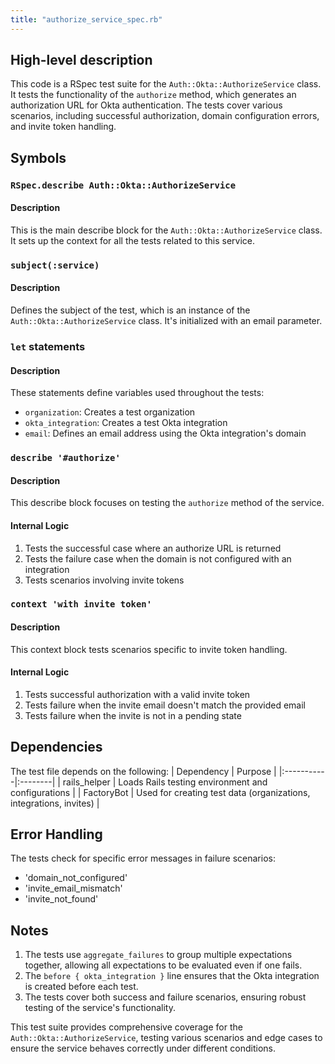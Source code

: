 ```yaml
---
title: "authorize_service_spec.rb"
---
```


## High-level description
This code is a RSpec test suite for the `Auth::Okta::AuthorizeService` class. It tests the functionality of the `authorize` method, which generates an authorization URL for Okta authentication. The tests cover various scenarios, including successful authorization, domain configuration errors, and invite token handling.

## Symbols

### `RSpec.describe Auth::Okta::AuthorizeService`
#### Description
This is the main describe block for the `Auth::Okta::AuthorizeService` class. It sets up the context for all the tests related to this service.

### `subject(:service)`
#### Description
Defines the subject of the test, which is an instance of the `Auth::Okta::AuthorizeService` class. It's initialized with an email parameter.

### `let` statements
#### Description
These statements define variables used throughout the tests:
- `organization`: Creates a test organization
- `okta_integration`: Creates a test Okta integration
- `email`: Defines an email address using the Okta integration's domain

### `describe '#authorize'`
#### Description
This describe block focuses on testing the `authorize` method of the service.

#### Internal Logic
1. Tests the successful case where an authorize URL is returned
2. Tests the failure case when the domain is not configured with an integration
3. Tests scenarios involving invite tokens

### `context 'with invite token'`
#### Description
This context block tests scenarios specific to invite token handling.

#### Internal Logic
1. Tests successful authorization with a valid invite token
2. Tests failure when the invite email doesn't match the provided email
3. Tests failure when the invite is not in a pending state

## Dependencies
The test file depends on the following:
| Dependency | Purpose |
|:-----------|:--------|
| rails_helper | Loads Rails testing environment and configurations |
| FactoryBot | Used for creating test data (organizations, integrations, invites) |

## Error Handling
The tests check for specific error messages in failure scenarios:
- 'domain_not_configured'
- 'invite_email_mismatch'
- 'invite_not_found'

## Notes
1. The tests use `aggregate_failures` to group multiple expectations together, allowing all expectations to be evaluated even if one fails.
2. The `before { okta_integration }` line ensures that the Okta integration is created before each test.
3. The tests cover both success and failure scenarios, ensuring robust testing of the service's functionality.

This test suite provides comprehensive coverage for the `Auth::Okta::AuthorizeService`, testing various scenarios and edge cases to ensure the service behaves correctly under different conditions.